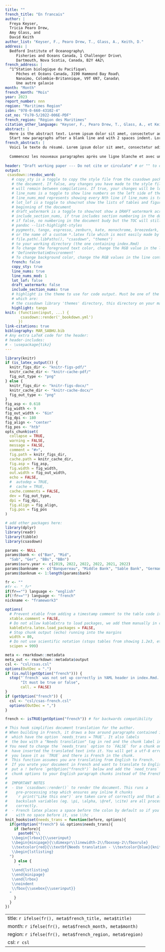 ```yaml
---
title: ""
french_title: "En francais"
author: |
  Freya Keyser,
  Tricia Pearo Drew,
  Amy Glass, and
  David Keith
author_list: "Keyser, F., Pearo Drew, T., Glass, A., Keith, D."
address: |
  Bedford Institute of Oceanography\
     Fisheries and Oceans Canada, 1 Challenger Drive\
     Dartmouth, Nova Scotia, Canada, B2Y 4A2\
french_address: |
  ^1^Station biologique du Pacifique\
     Pêches et Océans Canada, 3190 Hammond Bay Road\
     Nanaimo, Colombie-Britannique, V9T 6N7, Canada\
     Une autre galaxie
month: "Month"
french_month: "Mois"
year: 2023
report_number: nnn
region: "Maritimes Region"
isbn: "978-0-660-43102-4"
cat_no: "Fs70-5/2022-006E-PDF"
french_region: "Région des Maritimes"
citation_other_language: "Keyser, F., Pearo Drew, T., Glass, A., et Keith, D. L'évaluation de petoncles dans les zones de pêche"
abstract: |
  Here is the abstract text. Lorem ipsum dolor sit amet, consectetur adipisicing elit, sed do eiusmod tempor incididunt ut labore et dolore magna aliqua. Ut enim ad minim veniam, quis nostrud exercitation ullamco laboris nisi ut aliquip ex ea commodo consequat. Duis aute irure dolor in reprehenderit in voluptate velit esse cillum dolore eu fugiat nulla pariatur. Excepteur sint occaecat cupidatat non proident, sunt in culpa qui officia deserunt mollit anim id est laborum.
  Start new paragraphs after a blank line and with 2 spaces indent. Lorem ipsum dolor sit amet, consectetur adipisicing elit, sed do eiusmod tempor incididunt ut labore et dolore magna aliqua. Ut enim ad minim veniam, quis nostrud exercitation ullamco laboris nisi ut aliquip ex ea commodo consequat. Duis aute irure dolor in reprehenderit in voluptate velit esse cillum dolore eu fugiat nulla pariatur. Excepteur sint occaecat cupidatat non proident, sunt in culpa qui officia deserunt mollit anim id est laborum.
french_abstract: |
  Voici le texte du résumé. Lorem ipsum dolor sit amet, consectetur adipisicing elit, sed do eiusmod tempor incididunt ut labore et dolore magna aliqua. Ut enim ad minim veniam, quis nostrud exercitation ullamco laboris nisi ut aliquip ex ea commodo consequat. Duis aute irure dolor in reprehenderit in voluptate velit esse cillum dolore eu fugiat nulla pariatur. Excepteur sint occaecat cupidatat non proident, sunt in culpa qui officia deserunt mollit anim id est laborum.
  
  Commencez les nouveaux paragraphes après une ligne blanche et avec un retrait de 2 espaces. Lorem ipsum dolor sit amet, consectetur adipisicing elit, sed do eiusmod tempor incididunt ut labore et dolore magna aliqua. Ut enim ad minim veniam, quis nostrud exercitation ullamco laboris nisi ut aliquip ex ea commodo consequat. Duis aute irure dolor in reprehenderit in voluptate velit esse cillum dolore eu fugiat nulla pariatur. Excepteur sint occaecat cupidatat non proident, sunt in culpa qui officia deserunt mollit anim id est laborum.
  
header: "Draft working paper --- Do not cite or circulate" # or "" to omit
output:
 csasdown::resdoc_word:
   # copy_sty is a toggle to copy the style file from the csasdown package every time you compile
   # the document. If false, any changes you have made to the style file in your project
   # will remain between compilations. If true, your changes will be lost when you compile
   # line_nums is a toggle to show line numbers on the left side of the page. 
   # line_nums_mod represents showing every Nth line if line_nums is true
   # lot_lof is a toggle to show/not show the lists of tables and figures at the
   # beginning of the document
   # draft_watermark is a toggle to show/not show a DRAFT watermark across every page
   # include_section_nums, if true includes section numbering in the document body,
   # if false, no numbering in the document budy but the TOC will still show numbering
   # pandoc --list-highlight-styles
   # pygments, tango, espresso, zenburn, kate, monochrome, breezedark, haddock
   # or the name of a custom *.latex file which is most easily made by copying one from 
   # file.path(.libPaths(), "csasdown", "themes")
   # to your working directory (the one containing index.Rmd)
   # To change the foreground text color, change the RGB value in the line containing
   # 'DefineVerbatimEnvironment'
   # To change background color, change the RGB values in the line containing 'shadecolor'
   french: false
   copy_sty: true
   line_nums: true
   line_nums_mod: 1
   lot_lof: false
   draft_watermark: false
   include_section_nums: true
   # highlight is the theme to use for code output. Must be one of the list given by:
   # which are:
   # the csasdown library 'themes' directory, this directory on your machine:
   highlight: tango
knit: (function(input, ...) {
       csasdown::render('_bookdown.yml')
      })
link-citations: true
bibliography: MAR_SABHU.bib
# Any extra LaTeX code for the header:
# header-includes:
# - \usepackage{tikz}
---
```


```r
library(knitr)
if (is_latex_output()) {
  knitr_figs_dir <- "knitr-figs-pdf/"
  knitr_cache_dir <- "knitr-cache-pdf/"
  fig_out_type <- "png"
} else {
  knitr_figs_dir <- "knitr-figs-docx/"
  knitr_cache_dir <- "knitr-cache-docx/"
  fig_out_type <- "png"
}
fig_asp <- 0.618
fig_width <- 9
fig_out_width <- "6in"
fig_dpi <- 180
fig_align <- "center"
fig_pos <- "htb"
opts_chunk$set(
  collapse = TRUE,
  warning = FALSE,
  message = FALSE,
  comment = "#>",
  fig.path = knitr_figs_dir,
  cache.path = knitr_cache_dir,
  fig.asp = fig_asp,
  fig.width = fig_width,
  out.width = fig_out_width,
  echo = FALSE,
  #  autodep = TRUE,
  #  cache = TRUE,
  cache.comments = FALSE,
  dev = fig_out_type,
  dpi = fig_dpi,
  fig.align = fig_align,
  fig.pos = fig_pos
)
```

```r
# add other packages here:
library(dplyr)
library(readr)
library(tibble)
library(csasdown)

params <- NULL
params$bank <- c("Ban", "Mid", 
  "Sab", "Ger", "BBs", "BBn")
params$surv.year <- c(2019, 2022, 2022, 2022, 2021, 2022)
params$bankname <- c("Banquereau", "Middle Bank", "Sable Bank", "German Bank", "Browns Bank South", "Browns Bank North")
params$banknum <- 1:length(params$bank)

fr <- ""
#fr <- "_fr"
if(fr=="") language <- "english"
if(!fr=="") language <- "french"
nickname <- "framework3"
```
```r
options(
  # Prevent xtable from adding a timestamp comment to the table code it produces
  xtable.comment = FALSE,
  # Do not allow kableExtra to load packages, we add them manually in csasdown
  kableExtra.latex.load_packages = FALSE,
  # Stop chunk output (echo) running into the margins
  width = 80,
  # Do not use scientific notation (stops tables from showing 1.2e3, etc.)
  scipen = 999)

meta <- rmarkdown::metadata
meta_out <- rmarkdown::metadata$output
csl <- "csl/csas.csl"
options(OutDec = ".")
if (is.null(getOption("french"))) {
  stop("`french` was not set up correctly in YAML header in index.Rmd. ",
       "It must be true or false",
       call. = FALSE)
}
if (getOption("french")) {
  csl <- "csl/csas-french.csl"
  options(OutDec = ",")
}

french <- isTRUE(getOption("french")) # for backwards compatibility

# This hook simplifies document translation for the author.
# When building in French, it draws a box around paragraphs contained in chunks
#  which have the option `needs_trans = TRUE`. It also labels
#  the box with a "Needs translation" tag in red and the chunk label in blue.
# You need to change the `needs_trans` option to `FALSE` for a chunk once you
#  have inserted the translated text into it. You will get a utf-8 error if
#  you leave it as `TRUE` and there is French in the chunk.
#  This function assumes you are translating from English to French.
#  If you wrote your document in French and want to translate to English,
#  put a ! before `getOption("french")` below and add the `need_trans`
#  chunk options to your English paragraph chunks instead of the French ones.
#  
#  IMPORTANT NOTES
#  - Use `csasdown::render()` to render the document. This runs a
#    pre-processing step which ensures any inline R chunks
#    `r print("Like this one")` are taken care of correctly and that all
#    backslash variables (eg. \pi, \alpha, \@ref, \cite) are all processed
#    correctly.
#  - French latex places a space before the colon by default so if you need a colon
#    with no space before it, use \\hc .
knit_hooks$set(needs_trans = function(before, options){
  if(getOption("french") && options$needs_trans){
    if (before){
      paste0("\\
   \\begin{lrbox}{\\userinput}
   \\begin{minipage}{\\dimexpr\\linewidth-2\\fboxsep-2\\fboxrule}
   \\textcolor{red}{\\textbf{Needs translation - \\textcolor{blue}{knitr chunk: ", options$label, "}}}
   \\begin{lstlisting}
  ")
    } else {
      "
   \\end{lstlisting}
   \\end{minipage}
   \\end{lrbox}
   \\noindent
   \\fbox{\\usebox{\\userinput}}
  "
    }
  }
})
```

---
title: `r ifelse(fr(), meta$french_title, meta$title)`
month: `r ifelse(fr(), meta$french_month, meta$month)`
region: `r ifelse(fr(), meta$french_region, meta$region)`
csl: `r csl`
---
